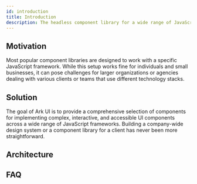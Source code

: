 ```yaml
---
id: introduction
title: Introduction
description: The headless component library for a wide range of JavaScript frameworks
---
```


## Motivation

Most popular component libraries are designed to work with a specific JavaScript framework. While this setup works fine
for individuals and small businesses, it can pose challenges for larger organizations or agencies dealing with various
clients or teams that use different technology stacks.

## Solution

The goal of Ark UI is to provide a comprehensive selection of components for implementing complex, interactive, and
accessible UI components across a wide range of JavaScript frameworks. Building a company-wide design system or a
component library for a client has never been more straightforward.

## Architecture

<ThemeImage
  srcLight="/images/architecture_light.svg"
  srcDark="/images/architecture_dark.svg"
  alt="Shows the highlevel architecture"
  width="720"
  height="588"
/>

## FAQ

<Faq />

